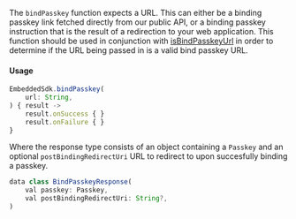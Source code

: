The `bindPasskey` function expects a URL. This can either be a binding passkey link fetched directly from our public API, or a binding passkey instruction that is the result of a redirection to your web application. This function should be used in conjunction with [isBindPasskeyUrl](#bind-passkey-url-validation) in order to determine if the URL being passed in is a valid bind passkey URL.

#### Usage

```javascript
EmbeddedSdk.bindPasskey(
    url: String,
) { result ->
    result.onSuccess { }
    result.onFailure { }
}
```

Where the response type consists of an object containing a `Passkey` and an optional `postBindingRedirectUri` URL to redirect to upon succesfully binding a passkey.

```javascript
data class BindPasskeyResponse(
    val passkey: Passkey,
    val postBindingRedirectUri: String?,
)
```
